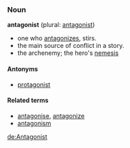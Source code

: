 ===Noun===
'''antagonist''' (plural: [[antagonist]])
*one who [[antagonize]]s, stirs.
*the main source of conflict in a story.
*the archenemy; the hero's [[nemesis]]

====Antonyms====
*[[protagonist]]

====Related terms====
*[[antagonise]], [[antagonize]]
*[[antagonism]]

[[de:Antagonist]]